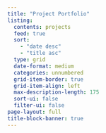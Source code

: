 ```yaml
---
title: "Project Portfolio"
listing:
  contents: projects
  feed: true
  sort:
    - "date desc"
    - "title asc"
  type: grid
  date-format: medium
  categories: unnumbered
  grid-item-border: true
  grid-item-align: left
  max-description-length: 175
  sort-ui: false
  filter-ui: false
page-layout: full
title-block-banner: true
---
```


